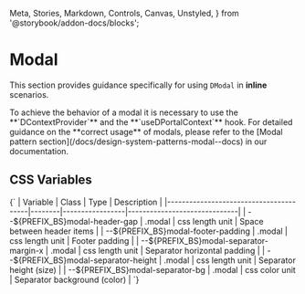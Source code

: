   Meta,
  Stories,
  Markdown,
  Controls,
  Canvas,
  Unstyled,
} from '@storybook/addon-docs/blocks';


<Meta of={DModalStories} />

# Modal

This section provides guidance specifically for using `DModal` in **inline** scenarios.

<Unstyled>
  <DAlert theme="warning">
    <span>To achieve the behavior of a modal it is necessary to use the **`DContextProvider`** and the **`useDPortalContext`** hook.
    For detailed guidance on the **correct usage** of modals, please refer to the [Modal pattern section](/docs/design-system-patterns-modal--docs) in our documentation.</span>
  </DAlert>
</Unstyled>

## CSS Variables

<Markdown>
  {`
| Variable                               | Class  | Type            | Description                  |
|----------------------------------------|--------|-----------------|------------------------------|
| --${PREFIX_BS}modal-header-gap         | .modal | css length unit | Space between header items   |
| --${PREFIX_BS}modal-footer-padding     | .modal | css length unit | Footer padding               |
| --${PREFIX_BS}modal-separator-margin-x | .modal | css length unit | Separator horizontal padding |
| --${PREFIX_BS}modal-separator-height   | .modal | css length unit | Separator height (size)      |
| --${PREFIX_BS}modal-separator-bg       | .modal | css color unit  | Separator background (color) |
  `}
</Markdown>

<Canvas of={DModalStories.Default} />
<Controls of={DModalStories.Default} />
<Stories />
